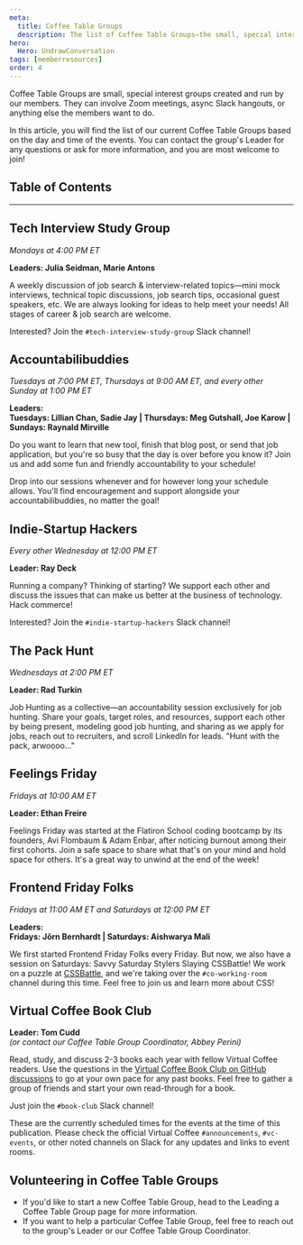 ```yaml
---
meta:
  title: Coffee Table Groups
  description: The list of Coffee Table Groups—the small, special interest groups created and run by our members.
hero:
  Hero: UndrawConversation
tags: [memberresources]
order: 4
---
```



<TextContainer background="light" showBackToTopLink={false}>

<LeadText>

Coffee Table Groups are small, special interest groups created and run by our members. They can involve Zoom meetings, async Slack hangouts, or anything else the members want to do.

In this article, you will find the list of our current Coffee Table Groups based on the day and time of the events. You can contact the group's Leader for any questions or ask for more information, and you are most welcome to join!

</LeadText>

</TextContainer>

## Table of Contents

<TextContainer>

---

## Tech Interview Study Group

<LeadText>

_Mondays at 4:00 PM ET_

**Leaders: Julia Seidman, Marie Antons**

</LeadText>

A weekly discussion of job search & interview-related topics—mini mock interviews, technical topic discussions, job search tips, occasional guest speakers, etc. We are always looking for ideas to help meet your needs! All stages of career & job search are welcome.

Interested? Join the `#tech-interview-study-group` Slack channel!

</TextContainer>

<TextContainer>

## Accountabilibuddies

<LeadText>

_Tuesdays at 7:00 PM ET, Thursdays at 9:00 AM ET, and every other Sunday at 1:00 PM ET_

**Leaders: <br />
Tuesdays: Lillian Chan, Sadie Jay | Thursdays: Meg Gutshall, Joe Karow | Sundays: Raynald Mirville**

</LeadText>

Do you want to learn that new tool, finish that blog post, or send that job application, but you're so busy that the day is over before you know it? Join us and add some fun and friendly accountability to your schedule!

Drop into our sessions whenever and for however long your schedule allows. You'll find encouragement and support alongside your accountabilibuddies, no matter the goal!

</TextContainer>

<TextContainer>

## Indie-Startup Hackers

<LeadText>

_Every other Wednesday at 12:00 PM ET_

**Leader: Ray Deck**

</LeadText>

Running a company? Thinking of starting? We support each other and discuss the issues that can make us better at the business of technology. Hack commerce!

Interested? Join the `#indie-startup-hackers` Slack channel!

</TextContainer>

<TextContainer>

## The Pack Hunt

<LeadText>

_Wednesdays at 2:00 PM ET_

**Leader: Rad Turkin**

</LeadText>

Job Hunting as a collective—an accountability session exclusively for job hunting. Share your goals, target roles, and resources, support each other by being present, modeling good job hunting, and sharing as we apply for jobs, reach out to recruiters, and scroll LinkedIn for leads. "Hunt with the pack, arwoooo..."

</TextContainer>

<TextContainer>

## Feelings Friday

<LeadText>

_Fridays at 10:00 AM ET_

**Leader: Ethan Freire**

</LeadText>

Feelings Friday was started at the Flatiron School coding bootcamp by its founders, Avi Flombaum & Adam Enbar, after noticing burnout among their first cohorts. Join a safe space to share what that's on your mind and hold space for others. It's a great way to unwind at the end of the week!

</TextContainer>

<TextContainer>

## Frontend Friday Folks

<LeadText>

_Fridays at 11:00 AM ET and Saturdays at 12:00 PM ET_

**Leaders: <br />
Fridays: Jörn Bernhardt | Saturdays: Aishwarya Mali**

</LeadText>

We first started Frontend Friday Folks every Friday. But now, we also have a session on Saturdays: Savvy Saturday Stylers Slaying CSSBattle! We work on a puzzle at [CSSBattle](https://cssbattle.dev/), and we're taking over the `#co-working-room` channel during this time. Feel free to join us and learn more about CSS!

</TextContainer>

<TextContainer>

## Virtual Coffee Book Club

<LeadText>

**Leader: Tom Cudd** <br />
_(or contact our <Link to="/resources/virtual-coffee-handbook/get-involved/paths-to-leadership#coffee-table-groups-coordinator">Coffee Table Group Coordinator</Link>, Abbey Perini)_

</LeadText>

Read, study, and discuss 2-3 books each year with fellow Virtual Coffee readers. Use the questions in the [Virtual Coffee Book Club on GitHub discussions](https://github.com/orgs/Virtual-Coffee/discussions/categories/vc-book-club) to go at your own pace for any past books. Feel free to gather a group of friends and start your own read-through for a book.

Just join the `#book-club` Slack channel!

</TextContainer>

<TextContainer background="light">

<LeadText>

These are the currently scheduled times for the events at the time of this publication. Please check the official Virtual Coffee `#announcements`, `#vc-events`, or other noted channels on Slack for any updates and links to event rooms.

</LeadText>

</TextContainer>

<TextContainer>

## Volunteering in Coffee Table Groups

- If you'd like to start a new Coffee Table Group, head to the <Link to="/resources/virtual-coffee-handbook/get-involved/leading-coffee-table-groups">Leading a Coffee Table Group</Link> page for more information.
- If you want to help a particular Coffee Table Group, feel free to reach out to the group's Leader or our <Link to="/resources/virtual-coffee-handbook/get-involved/paths-to-leadership#coffee-table-groups-coordinator">Coffee Table Group Coordinator</Link>.

</TextContainer>

